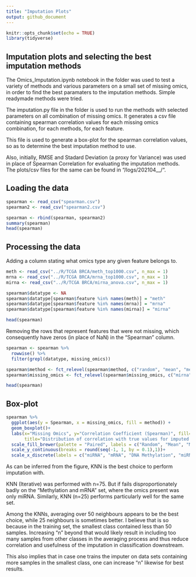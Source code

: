 ```yaml
---
title: "Imputation Plots"
output: github_document
---
```


```r
knitr::opts_chunk$set(echo = TRUE)
library(tidyverse)
```

## Imputation plots and selecting the best imputation methods

The Omics_Imputation.ipynb notebook in the folder was used to test a variety of methods and various parameters on a small set of missing omics, in order to find the best paramaters to the imputation methods. Simple readymade methods were tried.

The imputation.py file in the folder is used to run the methods with selected parameters on all combination of missing omics. It generates a csv file containing spearman correlation values for each missing omics combination, for each  methods, for each feature.

This file is used to generate a box-plot for the spearman correlation values, so as to determine the best imputation method to use.

Also, initially, RMSE and Stadard Deviation (a proxy for Variance) was used in place of Spearman Correlation for evaluating the imputation methods. The plots/csv files for the same can be found in "/logs/202104__/".


## Loading the data

```r
spearman <- read_csv("spearman.csv")
spearman2 <- read_csv("spearman2.csv")

spearman <- rbind(spearman, spearman2)
summary(spearman)
head(spearman)
```

## Processing the data

Adding a column stating what omics type any given feature belongs to.
```r
meth <- read_csv("../R/TCGA BRCA/meth_top1000.csv", n_max = 1)
mrna <- read_csv("../R/TCGA BRCA/mrna_top1000.csv", n_max = 1)
mirna <- read_csv("../R/TCGA BRCA/mirna_anova.csv", n_max = 1)

spearman$datatype <- NA
spearman$datatype[spearman$feature %in% names(meth)] = "meth"
spearman$datatype[spearman$feature %in% names(mrna)] = "mrna"
spearman$datatype[spearman$feature %in% names(mirna)] = "mirna"

head(spearman)
```

Removing the rows that represent features that were not missing, which consequently have zeros (in place of NaN) in the "Spearman" column.
```r
spearman <- spearman %>%
  rowwise() %>%
  filter(grepl(datatype, missing_omics))

spearman$method <- fct_relevel(spearman$method, c("random", "mean", "median", "enet", "knn_iter", "rf", "knn1", "knn25", "knn50", "knn75", "knn100", "knn200"))
spearman$missing_omics <- fct_relevel(spearman$missing_omics, c("mirna", "mrna", "meth", "mirna meth", "meth mrna", "mrna mirna"))

head(spearman)
```

## Box-plot

```r
spearman %>%
  ggplot(aes(y = Spearman, x = missing_omics, fill = method)) +
  geom_boxplot()+
  labs(x="Missing Omics", y="Correlation Coefficient (Spearman)", fill="Imputation method",
       title="Distribution of correlation with true values for imputed omics")+
  scale_fill_brewer(palette = "Paired", labels = c("Random", "Mean", "Median", "Elastic Net", "KNN (Iterative)", "Random Forest", "KNN (n=1)", "KNN (n=25)", "KNN (n=50)", "KNN (n=75)", "KNN (n=100)", "KNN (n=200)"))+
  scale_y_continuous(breaks = round(seq(-1, 1, by = 0.1),1))+
  scale_x_discrete(labels = c("miRNA", "mRNA", "DNA Methylation", "miRNA & Methylation", "Methylation & mRNA", "mRNA & miRNA"))
```


As can be inferred from the figure, KNN is the best choice to perform imputation with. 

KNN (Iterative) was performed with n=75. But if fails disproportionately badly on the "Methylation and mRNA" set, where the omics present was only miRNA. Similarly, KNN (n=25) performs particularly well for the same set.

Among the KNNs, averaging over 50 neighbours appears to be the best choice, while 25 neighbours is sometimes better. I believe that is so because in the training set, the smallest class contained less than 50 samples. Increasing "n" beyond that would likely result in including too many samples from other classes in the averaging process and thus reduce correlation and usefulness of the imputation in classification downstream.

This also implies that in case one trains the imputer on data sets containing more samples in the smallest class, one can increase "n" likewise for best results.
